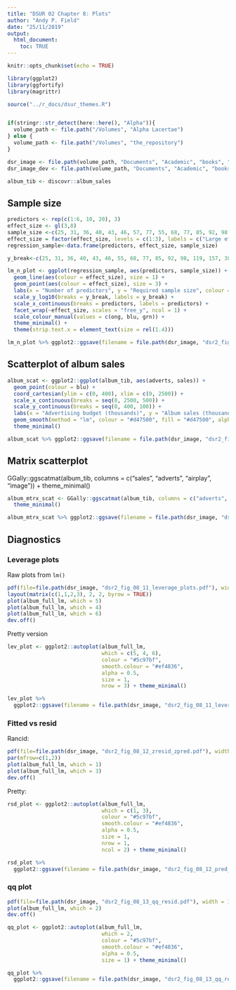 ```yaml
---
title: "DSUR 02 Chapter 8: Plots"
author: "Andy P. Field"
date: "25/11/2019"
output: 
  html_document:
    toc: TRUE
---
```


```r
knitr::opts_chunk$set(echo = TRUE)

library(ggplot2)
library(ggfortify)
library(magrittr)

source("../r_docs/dsur_themes.R")


if(stringr::str_detect(here::here(), "Alpha")){
  volume_path <- file.path("/Volumes", "Alpha Lacertae")
} else {
  volume_path <- file.path("/Volumes", "the_repository")
}

dsr_image <- file.path(volume_path, "Documents", "Academic", "books", "discovering_statistics", "dsu_r", "dsr_02", "dsr2_docs", "dsr2_images", "dsr2_figures", "dsr2_ch_08_figures")
dsr_image_dev <- file.path(volume_path, "Documents", "Academic", "books", "discovering_statistics", "dsu_r", "dsr_02", "dsr2_docs", "dsr2_images", "dsr2_image_dev", "dsr2_omni_files", "dsr2_omni_dev")

album_tib <- discovr::album_sales


```



## Sample size

```r
predictors <- rep(c(1:6, 10, 20), 3)
effect_size <- gl(3,8)
sample_size <-c(25, 31, 36, 40, 43, 46, 57, 77, 55, 68, 77, 85, 92, 98, 119, 157, 387, 476, 539, 590, 635, 667, 806, 1043)
effect_size = factor(effect_size, levels = c(1:3), labels = c("Large effect", "Medium effect", "Small effect"))
regression_sample<-data.frame(predictors, effect_size, sample_size)

y_break<-c(25, 31, 36, 40, 43, 46, 55, 68, 77, 85, 92, 98, 119, 157, 387, 476, 539, 590, 635, 667, 806, 1043)

lm_n_plot <- ggplot(regression_sample, aes(predictors, sample_size)) +
  geom_line(aes(colour = effect_size), size = 1) +
  geom_point(aes(colour = effect_size), size = 3) +
  labs(x = "Number of predictors", y = "Required sample size", colour = "Effect size") +
  scale_y_log10(breaks = y_break, labels = y_break) + 
  scale_x_continuous(breaks = predictors, labels = predictors) + 
  facet_wrap(~effect_size, scales = "free_y", ncol = 1) + 
  scale_colour_manual(values = c(ong, blu, grn)) +
  theme_minimal() +
  theme(strip.text.x = element_text(size = rel(1.4)))

lm_n_plot %>% ggplot2::ggsave(filename = file.path(dsr_image, "dsr2_fig_08_08_sample_size.pdf"), width = 20, height = 25, unit = "cm")
```

## Scatterplot of album sales

```r

album_scat <- ggplot2::ggplot(album_tib, aes(adverts, sales)) +
  geom_point(colour = blu) +
  coord_cartesian(ylim = c(0, 400), xlim = c(0, 2500)) +
  scale_x_continuous(breaks = seq(0, 2500, 500)) +
  scale_y_continuous(breaks = seq(0, 400, 100)) +
  labs(x = "Advertising budget (thousands)", y = "Album sales (thousands)") +
  geom_smooth(method = "lm", colour = "#d47500", fill = "#d47500", alpha = 0.2) +
  theme_minimal()

album_scat %>% ggplot2::ggsave(filename = file.path(dsr_image, "dsr2_fig_08_04_album_scat.pdf"), width = 15, height = 10, unit = "cm")

```

## Matrix scatterplot

GGally::ggscatmat(album_tib, columns = c("sales", "adverts", "airplay", "image")) +
  theme_minimal()
```r
album_mtrx_scat <- GGally::ggscatmat(album_tib, columns = c("adverts", "airplay", "image", "sales")) +
  theme_minimal()

album_mtrx_scat %>% ggplot2::ggsave(filename = file.path(dsr_image, "dsr2_fig_08_10_album_mtrx_scat.pdf"), width = 20, height = 20, unit = "cm")

```

## Diagnostics

### Leverage plots

Raw plots from `lm()`

```r
pdf(file=file.path(dsr_image, "dsr2_fig_08_11_leverage_plots.pdf"), width = 10, height = 10)
layout(matrix(c(1,1,2,3), 2, 2, byrow = TRUE))
plot(album_full_lm, which = 5)
plot(album_full_lm, which = 4)
plot(album_full_lm, which = 6)
dev.off()
```

Pretty version

```r

lev_plot <- ggplot2::autoplot(album_full_lm,
                              which = c(5, 4, 6),
                              colour = "#5c97bf",
                              smooth.colour = "#ef4836",
                              alpha = 0.5,
                              size = 1,
                              nrow = 3) + theme_minimal()

lev_plot %>% 
  ggplot2::ggsave(filename = file.path(dsr_image, "dsr2_fig_08_11_leverage_plots.pdf"), width = 15, height = 20, unit = "cm")
```


### Fitted vs resid

Rancid:

```r
pdf(file=file.path(dsr_image, "dsr2_fig_08_12_zresid_zpred.pdf"), width = 10, height = 5)
par(mfrow=c(1,2))
plot(album_full_lm, which = 1)
plot(album_full_lm, which = 3)
dev.off()
```

Pretty:

```r
rsd_plot <- ggplot2::autoplot(album_full_lm,
                              which = c(1, 3),
                              colour = "#5c97bf",
                              smooth.colour = "#ef4836",
                              alpha = 0.5,
                              size = 1,
                              nrow = 1,
                              ncol = 2) + theme_minimal()

rsd_plot %>%
  ggplot2::ggsave(filename = file.path(dsr_image, "dsr2_fig_08_12_pred_resid.pdf"), width = 10, height = 15, unit = "cm")
```


### qq plot

```r
pdf(file=file.path(dsr_image, "dsr2_fig_08_13_qq_resid.pdf"), width = 10, height = 7)
plot(album_full_lm, which = 2)
dev.off()
```

```r
qq_plot <- ggplot2::autoplot(album_full_lm,
                              which = 2,
                              colour = "#5c97bf",
                              smooth.colour = "#ef4836",
                              alpha = 0.5,
                              size = 1) + theme_minimal()

qq_plot %>%
  ggplot2::ggsave(filename = file.path(dsr_image, "dsr2_fig_08_13_qq_resid.pdf"), width = 10, height = 7, unit = "cm")
```


